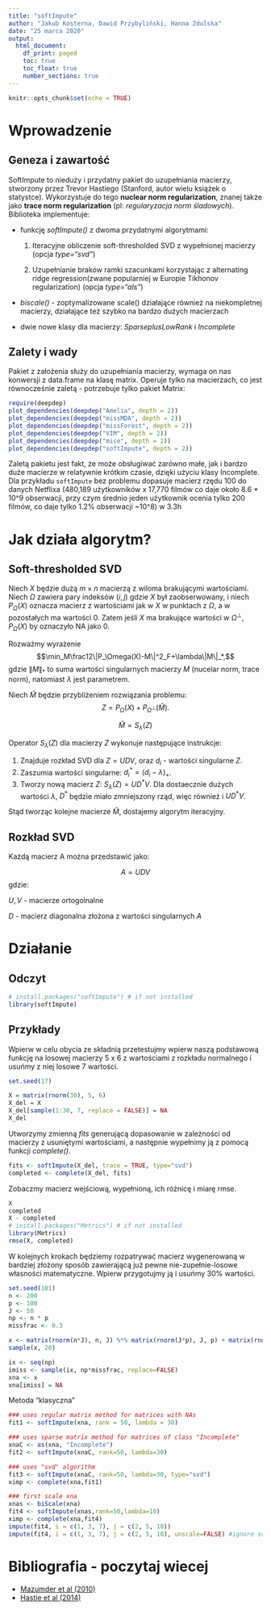 ---
title: "softImpute"
author: "Jakub Kosterna, Dawid Przybyliński, Hanna Zdulska"
date: "25 marca 2020"
output:
  html_document:
    df_print: paged
    toc: true
    toc_float: true
    number_sections: true
---

```{r setup, include=FALSE}
knitr::opts_chunk$set(echo = TRUE)
```

# Wprowadzenie

## Geneza i zawartość

SoftImpute to nieduży i przydatny pakiet do uzupełniania macierzy, stworzony przez Trevor Hastiego (Stanford, autor wielu książek o statystce). Wykorzystuje do tego **nuclear norm regularization**, znanej także jako **trace norm regularization** (pl: *regularyzacja norm śladowych*). Biblioteka implementuje: 

  * funkcję *softImpute()* z dwoma przydatnymi algorytmami:

    1. Iteracyjne obliczenie soft-thresholded SVD z wypełnionej macierzy (opcja *type="svd"*)

    2. Uzupełnianie braków ramki szacunkami korzystając z alternating ridge regression(zwane popularniej w Europie Tikhonov regularization) (opcja *type="als"*)
    
  * *biscale()* - zoptymalizowane scale() działające również na niekompletnej macierzy, działające też szybko na bardzo dużych macierzach
  
  * dwie nowe klasy dla macierzy: *SparseplusLowRank* i *Incomplete*
  
## Zalety i wady

Pakiet z założenia służy do uzupełniania macierzy, wymaga on nas konwersji z data.frame na klasę matrix. Operuje tylko na macierzach, co jest równocześnie zaletą - potrzebuje tylko pakiet Matrix:
```{r, warning = FALSE}
require(deepdep)
plot_dependencies(deepdep("Amelia", depth = 2))
plot_dependencies(deepdep("missMDA", depth = 2))
plot_dependencies(deepdep("missForest", depth = 2))
plot_dependencies(deepdep("VIM", depth = 2))
plot_dependencies(deepdep("mice", depth = 2))
plot_dependencies(deepdep("softImpute", depth = 2))
```


Zaletą pakietu jest fakt, że może obsługiwać zarówno małe, jak i bardzo duże macierze w relatywnie krótkim czasie, dzięki użyciu klasy Incomplete. Dla przykładu `softImpute` bez problemu dopasuje macierz rzędu 100 do danych Netflixa (480,189 użytkowników x 17,770 filmów co daje około 8.6 * 10^9 obserwacji, przy czym średnio jeden użytkownik ocenia tylko 200 filmów, co daje tylko 1.2% obserwacji ~10^8) w 3.3h

# Jak działa algorytm? 

## Soft-thresholded SVD

Niech $X$  będzie dużą $m\times n$ macierzą z wiloma brakującymi wartościami. Niech $\Omega$ zawiera pary indeksów $(i,j)$ gdzie $X$ był zaobserwowany, i niech $P_\Omega(X)$ oznacza macierz z wartościami jak w $X$ w punktach z $\Omega$, a w pozostałych ma wartości 0. Zatem jeśli $X$ ma brakujące wartości w $\Omega^\perp$, $P_\Omega(X)$ by oznaczyło NA jako 0. 
 
Rozważmy wyrażenie
$$\min_M\frac12\|P_\Omega(X)-M\|^2_F+\lambda\|M\|_*,$$
gdzie $\|M\|_*$ to suma wartości singularnych macierzy $M$ (nucelar norm, trace norm), natomiast $\lambda$ jest parametrem.

Niech $\widehat M$ będzie przybliżeniem rozwiązania problemu:
$$Z=P_\Omega(X)+P_{\Omega^\perp}(\widehat M).$$

$${\widehat M}=S_\lambda(Z)$$ 

Operator $S_\lambda(Z)$ dla macierzy $Z$ wykonuje następujące instrukcje:

1. Znajduje rozkład SVD dla $Z=UDV$, oraz $d_i$ - wartości singularne $Z$.
2. Zaszumia wartości singularne: $d_i^*= (d_i-\lambda)_+$.
3. Tworzy nową macierz $Z$: $S_\lambda(Z)=UD^*V$.
Dla dostaecznie dużych wartości $\lambda$, $D^*$ będzie miało zmniejszony rząd, więc również i $UD^*V$.

Stąd tworząc kolejne macierze ${\widehat M}$, dostajemy algorytm iteracyjny. 

## Rozkład SVD

Każdą macierz A można przedstawić jako:

$$ A = UDV $$
gdzie: 

$U, V$ - macierze ortogolnalne

$D$ - macierz diagonalna złożona z wartości singularnych $A$ 


# Działanie

## Odczyt

```{r odczyt, message = FALSE, warning = FALSE}
# install.packages("softImpute") # if not installed
library(softImpute)
```

## Przykłady

Wpierw w celu obycia ze składnią przetestujmy wpierw naszą podstawową funkcję na losowej macierzy 5 x 6 z wartościami z rozkładu normalnego i usuńmy z niej losowe 7 wartości.

```{r przyklad1_1}
set.seed(17)

X = matrix(rnorm(30), 5, 6)
X_del = X
X_del[sample(1:30, 7, replace = FALSE)] = NA
X_del
```

Utworzymy zmienną *fits* generującą dopasowanie w zależności od macierzy z usuniętymi wartościami, a następnie wypełnimy ją z pomocą funkcji *complete()*.

```{r przyklad1_2}
fits <- softImpute(X_del, trace = TRUE, type="svd")
completed <- complete(X_del, fits)
```

Zobaczmy macierz wejściową, wypełnioną, ich różnicę i miarę rmse.

```{r przyklad1_3}
X
completed
X - completed
# install.packages("Metrics") # if not installed
library(Metrics)
rmse(X, completed)
```

W kolejnych krokach będziemy rozpatrywać macierz wygenerowaną w bardziej złożony sposób zawierającą już pewne nie-zupełnie-losowe własności matematyczne. Wpierw przygotujmy ją i usuńmy 30% wartości.

```{r przyklad2_1}
set.seed(101)
n <- 200
p <- 100
J <- 50
np <- n * p
missfrac <- 0.3

x <- matrix(rnorm(n*J), n, J) %*% matrix(rnorm(J*p), J, p) + matrix(rnorm(np), n, p) / 5
sample(x, 20)

ix <- seq(np)
imiss <- sample(ix, np*missfrac, replace=FALSE)
xna <- x
xna[imiss] = NA
```

Metoda "klasyczna"

```{r przyklad2_2}
### uses regular matrix method for matrices with NAs
fit1 <- softImpute(xna, rank = 50, lambda = 30)
```

```{r przyklad2_3}
### uses sparse matrix method for matrices of class "Incomplete"
xnaC <- as(xna, "Incomplete")
fit2 <- softImpute(xnaC, rank=50, lambda=30)
```

```{r przyklad2_4}
### uses "svd" algorithm
fit3 <- softImpute(xnaC, rank=50, lambda=30, type="svd")
ximp <- complete(xna,fit1)
```

```{r przyklad2_5}
### first scale xna
xnas <- biScale(xna)
fit4 <- softImpute(xnas,rank=50,lambda=10)
ximp <- complete(xna,fit4)
impute(fit4, i = c(1, 3, 7), j = c(2, 5, 10))
impute(fit4, i = c(1, 3, 7), j = c(2, 5, 10), unscale=FALSE) #ignore scaling and centering
```

# Bibliografia - poczytaj wiecej
 * [Mazumder et al (2010)](http://web.stanford.edu/~hastie/Papers/mazumder10a.pdf)
 * [Hastie et al (2014)](http://arxiv.org/abs/1410.2596)